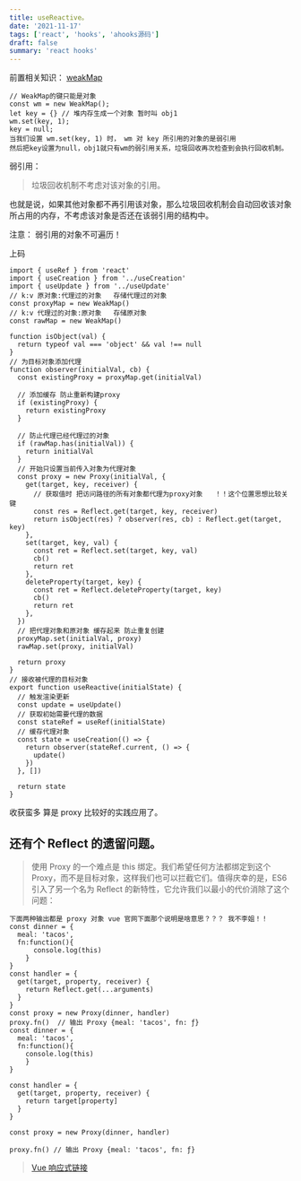 ```yaml
---
title: useReactive。
date: '2021-11-17'
tags: ['react', 'hooks', 'ahooks源码']
draft: false
summary: 'react hooks'
---
```


前置相关知识：
[weakMap](https://developer.mozilla.org/zh-CN/docs/Web/JavaScript/Reference/Global_Objects/WeakMap 'weakMap')

```
// WeakMap的键只能是对象
const wm = new WeakMap();
let key = {} // 堆内存生成一个对象 暂时叫 obj1
wm.set(key, 1);
key = null;
当我们设置 wm.set(key, 1) 时， wm 对 key 所引用的对象的是弱引用
然后把key设置为null，obj1就只有wm的弱引用关系，垃圾回收再次检查到会执行回收机制。
```

弱引用：

> 垃圾回收机制不考虑对该对象的引用。

也就是说，如果其他对象都不再引用该对象，那么垃圾回收机制会自动回收该对象所占用的内存，不考虑该对象是否还在该弱引用的结构中。

注意： 弱引用的对象不可遍历！

上码

```
import { useRef } from 'react'
import { useCreation } from '../useCreation'
import { useUpdate } from '../useUpdate'
// k:v 原对象:代理过的对象   存储代理过的对象
const proxyMap = new WeakMap()
// k:v 代理过的对象:原对象   存储原对象
const rawMap = new WeakMap()

function isObject(val) {
  return typeof val === 'object' && val !== null
}
// 为目标对象添加代理
function observer(initialVal, cb) {
  const existingProxy = proxyMap.get(initialVal)

  // 添加缓存 防止重新构建proxy
  if (existingProxy) {
    return existingProxy
  }

  // 防止代理已经代理过的对象
  if (rawMap.has(initialVal)) {
    return initialVal
  }
  // 开始只设置当前传入对象为代理对象
  const proxy = new Proxy(initialVal, {
    get(target, key, receiver) {
      // 获取值时 把访问路径的所有对象都代理为proxy对象   ！！这个位置思想比较关键
      const res = Reflect.get(target, key, receiver)
      return isObject(res) ? observer(res, cb) : Reflect.get(target, key)
    },
    set(target, key, val) {
      const ret = Reflect.set(target, key, val)
      cb()
      return ret
    },
    deleteProperty(target, key) {
      const ret = Reflect.deleteProperty(target, key)
      cb()
      return ret
    },
  })
  // 把代理对象和原对象 缓存起来 防止重复创建
  proxyMap.set(initialVal, proxy)
  rawMap.set(proxy, initialVal)

  return proxy
}
// 接收被代理的目标对象
export function useReactive(initialState) {
  // 触发渲染更新
  const update = useUpdate()
  // 获取初始需要代理的数据
  const stateRef = useRef(initialState)
  // 缓存代理对象
  const state = useCreation(() => {
    return observer(stateRef.current, () => {
      update()
    })
  }, [])

  return state
}

```

收获蛮多 算是 proxy 比较好的实践应用了。

## 还有个 Reflect 的遗留问题。

> 使用 Proxy 的一个难点是 this 绑定。我们希望任何方法都绑定到这个 Proxy，而不是目标对象，这样我们也可以拦截它们。值得庆幸的是，ES6 引入了另一个名为 Reflect 的新特性，它允许我们以最小的代价消除了这个问题：

```
下面两种输出都是 proxy 对象 vue 官网下面那个说明是啥意思？？？ 我不李姐！！
const dinner = {
  meal: 'tacos',
  fn:function(){
      console.log(this)
    }
}
const handler = {
  get(target, property, receiver) {
    return Reflect.get(...arguments)
  }
}
const proxy = new Proxy(dinner, handler)
proxy.fn()  // 输出 Proxy {meal: 'tacos', fn: ƒ}
const dinner = {
  meal: 'tacos',
  fn:function(){
    console.log(this)
    }
}

const handler = {
  get(target, property, receiver) {
    return target[property]
  }
}

const proxy = new Proxy(dinner, handler)

proxy.fn() // 输出 Proxy {meal: 'tacos', fn: ƒ}
```

> [Vue 响应式链接](https://v3.cn.vuejs.org/guide/reactivity.html#vue-%E5%A6%82%E4%BD%95%E8%B7%9F%E8%B8%AA%E5%8F%98%E5%8C%96)
